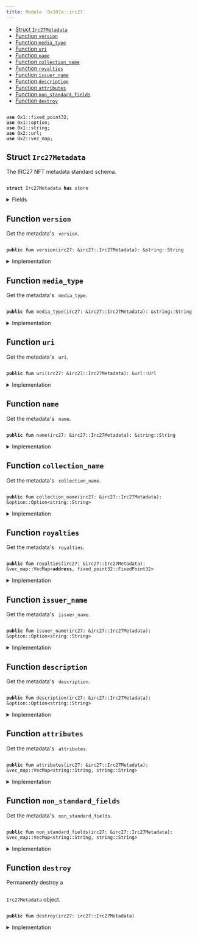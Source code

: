 ```yaml
---
title: Module `0x107a::irc27`
---
```


<Link id="0x107a_irc27"/>


-  [Struct `Irc27Metadata`](#0x107a_irc27_Irc27Metadata)
-  [Function `version`](#0x107a_irc27_version)
-  [Function `media_type`](#0x107a_irc27_media_type)
-  [Function `uri`](#0x107a_irc27_uri)
-  [Function `name`](#0x107a_irc27_name)
-  [Function `collection_name`](#0x107a_irc27_collection_name)
-  [Function `royalties`](#0x107a_irc27_royalties)
-  [Function `issuer_name`](#0x107a_irc27_issuer_name)
-  [Function `description`](#0x107a_irc27_description)
-  [Function `attributes`](#0x107a_irc27_attributes)
-  [Function `non_standard_fields`](#0x107a_irc27_non_standard_fields)
-  [Function `destroy`](#0x107a_irc27_destroy)


<pre><code>
<b>use</b> <Link href="../move-stdlib/fixed_point32#0x1_fixed_point32">0x1::fixed_point32</Link>;
<b>use</b> <Link href="../move-stdlib/option#0x1_option">0x1::option</Link>;
<b>use</b> <Link href="../move-stdlib/string#0x1_string">0x1::string</Link>;
<b>use</b> <Link href="../iota-framework/url#0x2_url">0x2::url</Link>;
<b>use</b> <Link href="../iota-framework/vec_map#0x2_vec_map">0x2::vec_map</Link>;
</code></pre>



<Link id="0x107a_irc27_Irc27Metadata"></Link>

## Struct `Irc27Metadata`

The IRC27 NFT metadata standard schema.


<pre><code>
<b>struct</b> <Link href="irc27#0x107a_irc27_Irc27Metadata">Irc27Metadata</Link> <b>has</b> store
</code></pre>



<details>
<summary>Fields</summary>


<dl>
<dt>
<code>
version: <Link href="../move-stdlib/string#0x1_string_String">string::String</Link></code>
</dt>
<dd>
 Version of the metadata standard.
</dd>
<dt>
<code>
media_type: <Link href="../move-stdlib/string#0x1_string_String">string::String</Link></code>
</dt>
<dd>
 The media type (MIME) of the asset.

 ## Examples
 - Image files: <code>
image/jpeg</code>, <code>
image/png</code>, <code>
image/gif</code>, etc.
 - Video files: <code>
video/x-msvideo</code> (avi), <code>
video/mp4</code>, <code>
video/mpeg</code>, etc.
 - Audio files: <code>
audio/mpeg</code>, <code>
audio/wav</code>, etc.
 - 3D Assets: <code>
model/obj</code>, <code>
model/u3d</code>, etc.
 - Documents: <code>
application/pdf</code>, <code>
text/plain</code>, etc.
</dd>
<dt>
<code>
uri: <Link href="../iota-framework/url#0x2_url_Url">url::Url</Link></code>
</dt>
<dd>
 URL pointing to the NFT file location.
</dd>
<dt>
<code>
name: <Link href="../move-stdlib/string#0x1_string_String">string::String</Link></code>
</dt>
<dd>
 Alphanumeric text string defining the human identifiable name for the NFT.
</dd>
<dt>
<code>
collection_name: <Link href="../move-stdlib/option#0x1_option_Option">option::Option</Link>&lt;<Link href="../move-stdlib/string#0x1_string_String">string::String</Link>&gt;</code>
</dt>
<dd>
 The human-readable collection name of the NFT.
</dd>
<dt>
<code>
royalties: <Link href="../iota-framework/vec_map#0x2_vec_map_VecMap">vec_map::VecMap</Link>&lt;<b>address</b>, <Link href="../move-stdlib/fixed_point32#0x1_fixed_point32_FixedPoint32">fixed_point32::FixedPoint32</Link>&gt;</code>
</dt>
<dd>
 Royalty payment addresses mapped to the payout percentage.
 Contains a hash of the 32 bytes parsed from the BECH32 encoded IOTA address in the metadata, it is a legacy address.
 Royalties are not supported by the protocol and needed to be processed by an integrator.
</dd>
<dt>
<code>
issuer_name: <Link href="../move-stdlib/option#0x1_option_Option">option::Option</Link>&lt;<Link href="../move-stdlib/string#0x1_string_String">string::String</Link>&gt;</code>
</dt>
<dd>
 The human-readable name of the NFT creator.
</dd>
<dt>
<code>
description: <Link href="../move-stdlib/option#0x1_option_Option">option::Option</Link>&lt;<Link href="../move-stdlib/string#0x1_string_String">string::String</Link>&gt;</code>
</dt>
<dd>
 The human-readable description of the NFT.
</dd>
<dt>
<code>
attributes: <Link href="../iota-framework/vec_map#0x2_vec_map_VecMap">vec_map::VecMap</Link>&lt;<Link href="../move-stdlib/string#0x1_string_String">string::String</Link>, <Link href="../move-stdlib/string#0x1_string_String">string::String</Link>&gt;</code>
</dt>
<dd>
 Additional attributes which follow [OpenSea Metadata standards](https://docs.opensea.io/docs/metadata-standards).
</dd>
<dt>
<code>
non_standard_fields: <Link href="../iota-framework/vec_map#0x2_vec_map_VecMap">vec_map::VecMap</Link>&lt;<Link href="../move-stdlib/string#0x1_string_String">string::String</Link>, <Link href="../move-stdlib/string#0x1_string_String">string::String</Link>&gt;</code>
</dt>
<dd>
 Legacy non-standard metadata fields.
</dd>
</dl>


</details>

<Link id="0x107a_irc27_version"></Link>

## Function `version`

Get the metadata's <code>
version</code>.


<pre><code>
<b>public</b> <b>fun</b> <Link href="irc27#0x107a_irc27_version">version</Link>(<Link href="irc27#0x107a_irc27">irc27</Link>: &<Link href="irc27#0x107a_irc27_Irc27Metadata">irc27::Irc27Metadata</Link>): &<Link href="../move-stdlib/string#0x1_string_String">string::String</Link>
</code></pre>



<details>
<summary>Implementation</summary>


<pre><code>
<b>public</b> <b>fun</b> <Link href="irc27#0x107a_irc27_version">version</Link>(<Link href="irc27#0x107a_irc27">irc27</Link>: &<Link href="irc27#0x107a_irc27_Irc27Metadata">Irc27Metadata</Link>): &String \{
    &<Link href="irc27#0x107a_irc27">irc27</Link>.version
}
</code></pre>



</details>

<Link id="0x107a_irc27_media_type"></Link>

## Function `media_type`

Get the metadata's <code>
media_type</code>.


<pre><code>
<b>public</b> <b>fun</b> <Link href="irc27#0x107a_irc27_media_type">media_type</Link>(<Link href="irc27#0x107a_irc27">irc27</Link>: &<Link href="irc27#0x107a_irc27_Irc27Metadata">irc27::Irc27Metadata</Link>): &<Link href="../move-stdlib/string#0x1_string_String">string::String</Link>
</code></pre>



<details>
<summary>Implementation</summary>


<pre><code>
<b>public</b> <b>fun</b> <Link href="irc27#0x107a_irc27_media_type">media_type</Link>(<Link href="irc27#0x107a_irc27">irc27</Link>: &<Link href="irc27#0x107a_irc27_Irc27Metadata">Irc27Metadata</Link>): &String \{
    &<Link href="irc27#0x107a_irc27">irc27</Link>.media_type
}
</code></pre>



</details>

<Link id="0x107a_irc27_uri"></Link>

## Function `uri`

Get the metadata's <code>
uri</code>.


<pre><code>
<b>public</b> <b>fun</b> <Link href="irc27#0x107a_irc27_uri">uri</Link>(<Link href="irc27#0x107a_irc27">irc27</Link>: &<Link href="irc27#0x107a_irc27_Irc27Metadata">irc27::Irc27Metadata</Link>): &<Link href="../iota-framework/url#0x2_url_Url">url::Url</Link>
</code></pre>



<details>
<summary>Implementation</summary>


<pre><code>
<b>public</b> <b>fun</b> <Link href="irc27#0x107a_irc27_uri">uri</Link>(<Link href="irc27#0x107a_irc27">irc27</Link>: &<Link href="irc27#0x107a_irc27_Irc27Metadata">Irc27Metadata</Link>): &Url \{
    &<Link href="irc27#0x107a_irc27">irc27</Link>.uri
}
</code></pre>



</details>

<Link id="0x107a_irc27_name"></Link>

## Function `name`

Get the metadata's <code>
name</code>.


<pre><code>
<b>public</b> <b>fun</b> <Link href="irc27#0x107a_irc27_name">name</Link>(<Link href="irc27#0x107a_irc27">irc27</Link>: &<Link href="irc27#0x107a_irc27_Irc27Metadata">irc27::Irc27Metadata</Link>): &<Link href="../move-stdlib/string#0x1_string_String">string::String</Link>
</code></pre>



<details>
<summary>Implementation</summary>


<pre><code>
<b>public</b> <b>fun</b> <Link href="irc27#0x107a_irc27_name">name</Link>(<Link href="irc27#0x107a_irc27">irc27</Link>: &<Link href="irc27#0x107a_irc27_Irc27Metadata">Irc27Metadata</Link>): &String \{
    &<Link href="irc27#0x107a_irc27">irc27</Link>.name
}
</code></pre>



</details>

<Link id="0x107a_irc27_collection_name"></Link>

## Function `collection_name`

Get the metadata's <code>
collection_name</code>.


<pre><code>
<b>public</b> <b>fun</b> <Link href="irc27#0x107a_irc27_collection_name">collection_name</Link>(<Link href="irc27#0x107a_irc27">irc27</Link>: &<Link href="irc27#0x107a_irc27_Irc27Metadata">irc27::Irc27Metadata</Link>): &<Link href="../move-stdlib/option#0x1_option_Option">option::Option</Link>&lt;<Link href="../move-stdlib/string#0x1_string_String">string::String</Link>&gt;
</code></pre>



<details>
<summary>Implementation</summary>


<pre><code>
<b>public</b> <b>fun</b> <Link href="irc27#0x107a_irc27_collection_name">collection_name</Link>(<Link href="irc27#0x107a_irc27">irc27</Link>: &<Link href="irc27#0x107a_irc27_Irc27Metadata">Irc27Metadata</Link>): &Option&lt;String&gt; \{
    &<Link href="irc27#0x107a_irc27">irc27</Link>.collection_name
}
</code></pre>



</details>

<Link id="0x107a_irc27_royalties"></Link>

## Function `royalties`

Get the metadata's <code>
royalties</code>.


<pre><code>
<b>public</b> <b>fun</b> <Link href="irc27#0x107a_irc27_royalties">royalties</Link>(<Link href="irc27#0x107a_irc27">irc27</Link>: &<Link href="irc27#0x107a_irc27_Irc27Metadata">irc27::Irc27Metadata</Link>): &<Link href="../iota-framework/vec_map#0x2_vec_map_VecMap">vec_map::VecMap</Link>&lt;<b>address</b>, <Link href="../move-stdlib/fixed_point32#0x1_fixed_point32_FixedPoint32">fixed_point32::FixedPoint32</Link>&gt;
</code></pre>



<details>
<summary>Implementation</summary>


<pre><code>
<b>public</b> <b>fun</b> <Link href="irc27#0x107a_irc27_royalties">royalties</Link>(<Link href="irc27#0x107a_irc27">irc27</Link>: &<Link href="irc27#0x107a_irc27_Irc27Metadata">Irc27Metadata</Link>): &VecMap&lt;<b>address</b>, FixedPoint32&gt; \{
    &<Link href="irc27#0x107a_irc27">irc27</Link>.royalties
}
</code></pre>



</details>

<Link id="0x107a_irc27_issuer_name"></Link>

## Function `issuer_name`

Get the metadata's <code>
issuer_name</code>.


<pre><code>
<b>public</b> <b>fun</b> <Link href="irc27#0x107a_irc27_issuer_name">issuer_name</Link>(<Link href="irc27#0x107a_irc27">irc27</Link>: &<Link href="irc27#0x107a_irc27_Irc27Metadata">irc27::Irc27Metadata</Link>): &<Link href="../move-stdlib/option#0x1_option_Option">option::Option</Link>&lt;<Link href="../move-stdlib/string#0x1_string_String">string::String</Link>&gt;
</code></pre>



<details>
<summary>Implementation</summary>


<pre><code>
<b>public</b> <b>fun</b> <Link href="irc27#0x107a_irc27_issuer_name">issuer_name</Link>(<Link href="irc27#0x107a_irc27">irc27</Link>: &<Link href="irc27#0x107a_irc27_Irc27Metadata">Irc27Metadata</Link>): &Option&lt;String&gt; \{
    &<Link href="irc27#0x107a_irc27">irc27</Link>.issuer_name
}
</code></pre>



</details>

<Link id="0x107a_irc27_description"></Link>

## Function `description`

Get the metadata's <code>
description</code>.


<pre><code>
<b>public</b> <b>fun</b> <Link href="irc27#0x107a_irc27_description">description</Link>(<Link href="irc27#0x107a_irc27">irc27</Link>: &<Link href="irc27#0x107a_irc27_Irc27Metadata">irc27::Irc27Metadata</Link>): &<Link href="../move-stdlib/option#0x1_option_Option">option::Option</Link>&lt;<Link href="../move-stdlib/string#0x1_string_String">string::String</Link>&gt;
</code></pre>



<details>
<summary>Implementation</summary>


<pre><code>
<b>public</b> <b>fun</b> <Link href="irc27#0x107a_irc27_description">description</Link>(<Link href="irc27#0x107a_irc27">irc27</Link>: &<Link href="irc27#0x107a_irc27_Irc27Metadata">Irc27Metadata</Link>): &Option&lt;String&gt; \{
    &<Link href="irc27#0x107a_irc27">irc27</Link>.description
}
</code></pre>



</details>

<Link id="0x107a_irc27_attributes"></Link>

## Function `attributes`

Get the metadata's <code>
attributes</code>.


<pre><code>
<b>public</b> <b>fun</b> <Link href="irc27#0x107a_irc27_attributes">attributes</Link>(<Link href="irc27#0x107a_irc27">irc27</Link>: &<Link href="irc27#0x107a_irc27_Irc27Metadata">irc27::Irc27Metadata</Link>): &<Link href="../iota-framework/vec_map#0x2_vec_map_VecMap">vec_map::VecMap</Link>&lt;<Link href="../move-stdlib/string#0x1_string_String">string::String</Link>, <Link href="../move-stdlib/string#0x1_string_String">string::String</Link>&gt;
</code></pre>



<details>
<summary>Implementation</summary>


<pre><code>
<b>public</b> <b>fun</b> <Link href="irc27#0x107a_irc27_attributes">attributes</Link>(<Link href="irc27#0x107a_irc27">irc27</Link>: &<Link href="irc27#0x107a_irc27_Irc27Metadata">Irc27Metadata</Link>): &VecMap&lt;String, String&gt; \{
    &<Link href="irc27#0x107a_irc27">irc27</Link>.attributes
}
</code></pre>



</details>

<Link id="0x107a_irc27_non_standard_fields"></Link>

## Function `non_standard_fields`

Get the metadata's <code>
non_standard_fields</code>.


<pre><code>
<b>public</b> <b>fun</b> <Link href="irc27#0x107a_irc27_non_standard_fields">non_standard_fields</Link>(<Link href="irc27#0x107a_irc27">irc27</Link>: &<Link href="irc27#0x107a_irc27_Irc27Metadata">irc27::Irc27Metadata</Link>): &<Link href="../iota-framework/vec_map#0x2_vec_map_VecMap">vec_map::VecMap</Link>&lt;<Link href="../move-stdlib/string#0x1_string_String">string::String</Link>, <Link href="../move-stdlib/string#0x1_string_String">string::String</Link>&gt;
</code></pre>



<details>
<summary>Implementation</summary>


<pre><code>
<b>public</b> <b>fun</b> <Link href="irc27#0x107a_irc27_non_standard_fields">non_standard_fields</Link>(<Link href="irc27#0x107a_irc27">irc27</Link>: &<Link href="irc27#0x107a_irc27_Irc27Metadata">Irc27Metadata</Link>): &VecMap&lt;String, String&gt; \{
    &<Link href="irc27#0x107a_irc27">irc27</Link>.non_standard_fields
}
</code></pre>



</details>

<Link id="0x107a_irc27_destroy"></Link>

## Function `destroy`

Permanently destroy a <code>
<Link href="irc27#0x107a_irc27_Irc27Metadata">Irc27Metadata</Link></code> object.


<pre><code>
<b>public</b> <b>fun</b> <Link href="irc27#0x107a_irc27_destroy">destroy</Link>(<Link href="irc27#0x107a_irc27">irc27</Link>: <Link href="irc27#0x107a_irc27_Irc27Metadata">irc27::Irc27Metadata</Link>)
</code></pre>



<details>
<summary>Implementation</summary>


<pre><code>
<b>public</b> <b>fun</b> <Link href="irc27#0x107a_irc27_destroy">destroy</Link>(<Link href="irc27#0x107a_irc27">irc27</Link>: <Link href="irc27#0x107a_irc27_Irc27Metadata">Irc27Metadata</Link>) \{
    <b>let</b> <Link href="irc27#0x107a_irc27_Irc27Metadata">Irc27Metadata</Link> \{
        version: _,
        media_type: _,
        uri: _,
        name: _,
        collection_name: _,
        royalties: _,
        issuer_name: _,
        description: _,
        attributes: _,
        non_standard_fields: _,
    } = <Link href="irc27#0x107a_irc27">irc27</Link>;
 }
</code></pre>



</details>
